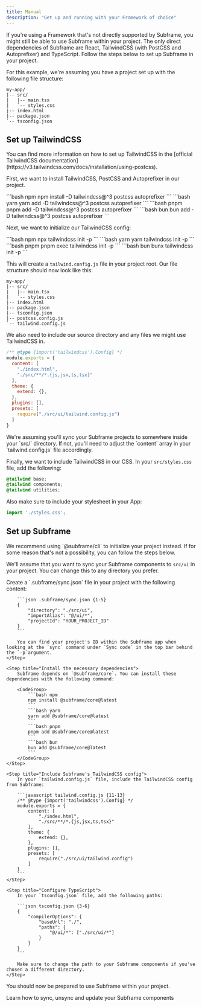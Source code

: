 ```yaml
---
title: Manual
description: "Get up and running with your Framework of choice"
---
```


If you're using a Framework that's not directly supported by Subframe, you might still be able to use Subframe within your project.
The only direct dependencies of Subframe are React, TailwindCSS (with PostCSS and Autoprefixer) and TypeScript. Follow the steps below to set up Subframe in your project.

For this example, we're assuming you have a project set up with the following file structure:

```
my-app/
|-- src/
|   |-- main.tsx
|   `-- styles.css
|-- index.html
|-- package.json
`-- tsconfig.json
```

## Set up TailwindCSS

<Note>
	You can find more information on how to set up TailwindCSS in the [official TailwindCSS documentation](https://v3.tailwindcss.com/docs/installation/using-postcss).
</Note>

First, we want to install TailwindCSS, PostCSS and Autoprefixer in our project.

<CodeGroup>
	```bash npm
	npm install -D tailwindcss@^3 postcss autoprefixer
	```
	```bash yarn
	yarn add -D tailwindcss@^3 postcss autoprefixer
	```
	```bash pnpm
	pnpm add -D tailwindcss@^3 postcss autoprefixer
	```
	```bash bun
	bun add -D tailwindcss@^3 postcss autoprefixer
	```
</CodeGroup>

Next, we want to initialize our TailwindCSS config:

<CodeGroup>
	```bash npm
	npx tailwindcss init -p
	```
	```bash yarn
	yarn tailwindcss init -p
	```
	```bash pnpm
	pnpm exec tailwindcss init -p
	```
	```bash bun
	bunx tailwindcss init -p
	```
</CodeGroup>

This will create a `tailwind.config.js` file in your project root.
Our file structure should now look like this:

``` {8-9}
my-app/
|-- src/
|   |-- main.tsx
|   `-- styles.css
|-- index.html
|-- package.json
|-- tsconfig.json
|-- postcss.config.js
`-- tailwind.config.js
```
We also need to include our source directory and any files we might use TailwindCSS in. 


```javascript tailwind.config.js {4-5}
/** @type {import('tailwindcss').Config} */
module.exports = {
  content: [
	"./index.html",
	"./src/**/*.{js,jsx,ts,tsx}"
  ],
  theme: {
	extend: {},
  },
  plugins: [],
  presets: [
	require("./src/ui/tailwind.config.js")
  ]
}
```

<Info>
	We're assuming you'll sync your Subframe projects to somewhere inside your `src/` directory. If not, you'll need to adjust the `content` array in your `tailwind.config.js` file accordingly.
</Info>

Finally, we want to include TailwindCSS in our CSS. In your `src/styles.css` file, add the following:

```css src/styles.css {1-3}
@tailwind base;
@tailwind components;
@tailwind utilities;
```

Also make sure to include your stylesheet in your App:

```typescript src/main.tsx {1}
import './styles.css';
```

## Set up Subframe

<Note>
	We recommend using `@subframe/cli` to initialize your project instead. If for some reason that's not a possibility, you can follow the steps below.
</Note>

We'll assume that you want to sync your Subframe components to `src/ui` in your project. You can change this to any directory you prefer.

<Steps>
	<Step title="Create `.subframe/sync.json` file">
		Create a `.subframe/sync.json` file in your project with the following content:

		```json .subframe/sync.json {1-5}
		{
			"directory": "./src/ui",
			"importAlias": "@/ui/*",
			"projectId": "YOUR_PROJECT_ID"
		}
		```

		You can find your project's ID within the Subframe app when looking at the `sync` command under `Sync code` in the top bar behind the `-p`argument.
	</Step>

	<Step title="Install the necessary dependencies">
		Subframe depends on `@subframe/core`. You can install these dependencies with the following command:
			
		<CodeGroup>
			```bash npm
			npm install @subframe/core@latest
			```
			```bash yarn
			yarn add @subframe/core@latest
			```
			```bash pnpm
			pnpm add @subframe/core@latest
			```
			```bash bun
			bun add @subframe/core@latest
			```
		</CodeGroup>
	</Step>

	<Step title="Include Subframe's TailwindCSS config">
		In your `tailwind.config.js` file, include the TailwindCSS config from Subframe:

		```javascript tailwind.config.js {11-13}
		/** @type {import('tailwindcss').Config} */
		module.exports = {
			content: [
				"./index.html",
				"./src/**/*.{js,jsx,ts,tsx}"
			],
			theme: {
				extend: {},
			},
			plugins: [],
			presets: [
				require("./src/ui/tailwind.config")
			]
		}
		```
	</Step>

	<Step title="Configure TypeScript">
		In your `tsconfig.json` file, add the following paths:

		```json tsconfig.json {3-6}
		{
			"compilerOptions": {
				"baseUrl": "./",
				"paths": {
					"@/ui/*": ["./src/ui/*"]
				}
			}
		}
		```

		Make sure to change the path to your Subframe components if you've chosen a different directory.
	</Step>
</Steps>

You should now be prepared to use Subframe within your project.

<Card title="Syncing components" href="/developing-with-subframe/basics/syncing-components">
	Learn how to sync, unsync and update your Subframe components
</Card>